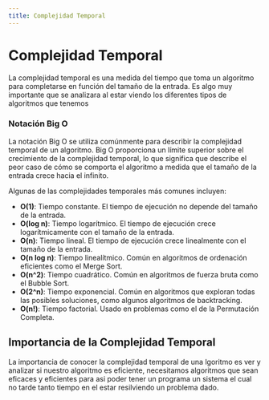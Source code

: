 ```yaml
---
title: Complejidad Temporal
---
```



<CourseLayout sections={sections}>
  
# Complejidad Temporal

La complejidad temporal es una medida del tiempo que toma un algoritmo para completarse en función del tamaño de la entrada.
Es algo muy importante que se analizara al estar viendo los diferentes tipos de algoritmos que tenemos 


### Notación Big O

La notación Big O se utiliza comúnmente para describir la complejidad temporal de un algoritmo. Big O proporciona un límite superior sobre el crecimiento de la complejidad temporal, lo que significa que describe el peor caso de cómo se comporta el algoritmo a medida que el tamaño de la entrada crece hacia el infinito.

Algunas de las complejidades temporales más comunes incluyen:

- **O(1)**: Tiempo constante. El tiempo de ejecución no depende del tamaño de la entrada.
- **O(log n)**: Tiempo logarítmico. El tiempo de ejecución crece logarítmicamente con el tamaño de la entrada.
- **O(n)**: Tiempo lineal. El tiempo de ejecución crece linealmente con el tamaño de la entrada.
- **O(n log n)**: Tiempo linealítmico. Común en algoritmos de ordenación eficientes como el Merge Sort.
- **O(n^2)**: Tiempo cuadrático. Común en algoritmos de fuerza bruta como el Bubble Sort.
- **O(2^n)**: Tiempo exponencial. Común en algoritmos que exploran todas las posibles soluciones, como algunos algoritmos de backtracking.
- **O(n!)**: Tiempo factorial. Usado en problemas como el de la Permutación Completa.

## Importancia de la Complejidad Temporal

La importancia de conocer la complejidad temporal de una lgoritmo es ver y analizar si nuestro algoritmo es eficiente, necesitamos algoritmos que sean eficaces y eficientes
para asi poder tener un programa un sistema el cual no tarde tanto tiempo en el estar resilviendo un problema dado.

</CourseLayout>
